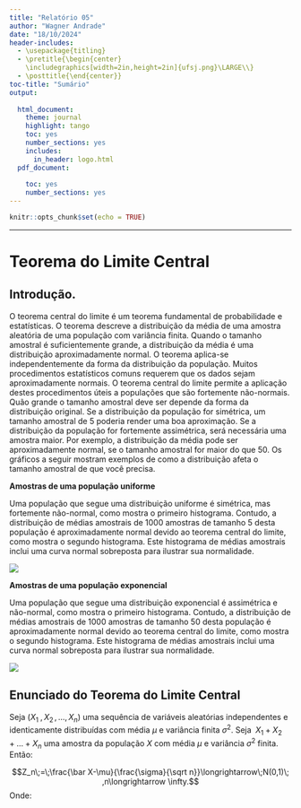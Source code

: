 ```yaml
---
title: "Relatório 05"
author: "Wagner Andrade"
date: "18/10/2024"
header-includes:
  - \usepackage{titling}
  - \pretitle{\begin{center}
    \includegraphics[width=2in,height=2in]{ufsj.png}\LARGE\\}
  - \posttitle{\end{center}}
toc-title: "Sumário"
output:
  
  html_document:
    theme: journal
    highlight: tango
    toc: yes
    number_sections: yes
    includes:
      in_header: logo.html
  pdf_document:
    
    toc: yes
    number_sections: yes
---
```


```r
knitr::opts_chunk$set(echo = TRUE)
```
--- 

# Teorema do Limite Central
## Introdução.

O teorema central do limite é um teorema fundamental de probabilidade e estatísticas. O teorema descreve a distribuição da média de uma amostra aleatória de uma população com variância finita. Quando o tamanho amostral é suficientemente grande, a distribuição da média é uma distribuição aproximadamente normal. O teorema aplica-se independentemente da forma da distribuição da população. Muitos procedimentos estatísticos comuns requerem que os dados sejam aproximadamente normais. O teorema central do limite permite a aplicação destes procedimentos úteis a populações que são fortemente não-normais. Quão grande o tamanho amostral deve ser depende da forma da distribuição original. Se a distribuição da população for simétrica, um tamanho amostral de 5 poderia render uma boa aproximação. Se a distribuição da população for fortemente assimétrica, será necessária uma amostra maior. Por exemplo, a distribuição da média pode ser aproximadamente normal, se o tamanho amostral for maior do que 50. Os gráficos a seguir mostram exemplos de como a distribuição afeta o tamanho amostral de que você precisa.


**Amostras de uma população uniforme**

Uma população que segue uma distribuição uniforme é simétrica, mas fortemente não-normal, como mostra o primeiro histograma. Contudo, a distribuição de médias amostrais de 1000 amostras de tamanho 5 desta população é aproximadamente normal devido ao teorema central do limite, como mostra o segundo histograma. Este histograma de médias amostrais inclui uma curva normal sobreposta para ilustrar sua normalidade.

![](C:/relatorios/profmatma41/imagens/TeXAux/imagem_33.jpg)

**Amostras de uma população exponencial**

Uma população que segue uma distribuição exponencial é assimétrica e não-normal, como mostra o primeiro histograma. Contudo, a distribuição de médias amostrais de 1000 amostras de tamanho 50 desta população é aproximadamente normal devido ao teorema central do limite, como mostra o segundo histograma. Este histograma de médias amostrais inclui uma curva normal sobreposta para ilustrar sua normalidade.

![](C:/relatorios/profmatma41/imagens/TeXAux/imagem_34.jpg)

## Enunciado do Teorema do Limite Central

Seja $(X_1\;,X_2\, ,...,\,X_n)$ uma sequência de variáveis aleatórias independentes e identicamente distribuídas com média $\mu$ e variância finita $\sigma^2$. Seja $\;X_1 + X_2 + ... + X_n$ uma amostra da população $X$ com média $\mu$ e variância $\sigma^2$ finita. Então: 

$$Z_n\;=\;\frac{\bar X-\mu}{\frac{\sigma}{\sqrt n}}\longrightarrow\;N(0,1)\; ,n\longrightarrow \infty.$$
Onde:  




